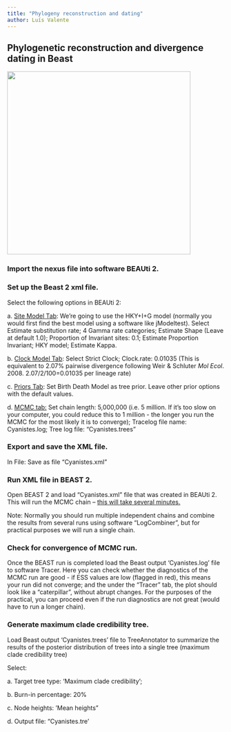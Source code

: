 ```yaml
---
title: "Phylogeny reconstruction and dating"
author: Luís Valente
---
```


## Phylogenetic reconstruction and divergence dating in Beast

![](images/beast-banner.png){width="425"}

### Import the nexus file into software BEAUti 2.

### Set up the Beast 2 xml file.

Select the following options in BEAUti 2:

a\. [Site Model Tab]{.underline}: We're going to use the HKY+I+G model (normally you would first find the best model using a software like jModeltest). Select Estimate substitution rate; 4 Gamma rate categories; Estimate Shape (Leave at default 1.0); Proportion of Invariant sites: 0.1; Estimate Proportion Invariant; HKY model; Estimate Kappa.

b\. [Clock Model Tab]{.underline}: Select Strict Clock; Clock.rate: 0.01035 (This is equivalent to 2.07% pairwise divergence following Weir & Schluter *Mol Ecol*. 2008. 2.07/2/100=0.01035 per lineage rate)

c\. [Priors Tab]{.underline}: Set Birth Death Model as tree prior. Leave other prior options with the default values.

d\. [MCMC tab:]{.underline} Set chain length: 5,000,000 (i.e. 5 million. If it's too slow on your computer, you could reduce this to 1 million - the longer you run the MCMC for the most likely it is to converge); Tracelog file name: Cyanistes.log; Tree log file: "Cyanistes.trees"

### Export and save the XML file.

In File: Save as file "Cyanistes.xml"

### Run XML file in BEAST 2.

Open BEAST 2 and load "Cyanistes.xml" file that was created in BEAUti 2. This will run the MCMC chain -- [this will take several minutes.]{.underline}

Note: Normally you should run multiple independent chains and combine the results from several runs using software "LogCombiner", but for practical purposes we will run a single chain.

### Check for convergence of MCMC run.

Once the BEAST run is completed load the Beast output 'Cyanistes.log' file to software Tracer. Here you can check whether the diagnostics of the MCMC run are good - if ESS values are low (flagged in red), this means your run did not converge; and the under the "Tracer" tab, the plot should look like a "caterpillar", without abrupt changes. For the purposes of the practical, you can proceed even if the run diagnostics are not great (would have to run a longer chain).

### Generate maximum clade credibility tree.

Load Beast output 'Cyanistes.trees' file to TreeAnnotator to summarize the results of the posterior distribution of trees into a single tree (maximum clade credibility tree)

Select:

a\. Target tree type: 'Maximum clade credibility';

b\. Burn-in percentage: 20%

c\. Node heights: 'Mean heights"

d\. Output file: "Cyanistes.tre'
